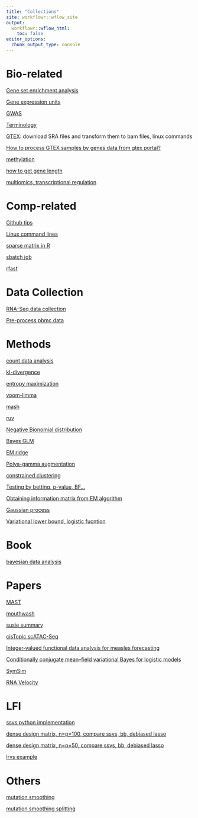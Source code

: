 ```yaml
---
title: "Collections"
site: workflowr::wflow_site
output:
  workflowr::wflow_html:
    toc: false
editor_options:
  chunk_output_type: console
---
```



# Bio-related

[Gene set enrichment analysis](gsea.html)

[Gene expression units](CPM.html)

[GWAS](GWAS.html)

[Terminology](terminology.html)

[GTEX](GTEX.html): download SRA files and transform them to bam files, linux commands

[How to process GTEX samples by genes data from gtex portal?](https://github.com/stephenslab/topics/blob/master/analysis/prepare_gtex.Rmd)

[methylation](methylation.html)

[how to get gene length](genelength.html)

[multiomics, transcriptional regulation](transcriptional_regulation.html)

# Comp-related

[Github tips](githubtips.html)

[Linux command lines](command.html)

[sparse matrix in R](sparseMatrixR.html)

[sbatch job](sbatch.html)

[rfast](rfast.html)

# Data Collection

[RNA-Seq data collection](DataCollection.html)

[Pre-process pbmc data](pbmcdata.html)


# Methods

[count data analysis](count.html)

[kl-divergence](kl.html)

[entropy maximization](entropy_maximization.html)

[voom-limma](limma.html)

[mash](mash.html)

[ruv](ruv4.html)

[Negative Bionomial distribution](nb.html)

[Bayes GLM](bayesglm.html)

[EM ridge](ridge_em.html)

[Polya-gamma augmentation](polya_gamma.html)

[constrained clustering](contrainedclustering.Rmd)

[Testing by betting, p-value, BF...](testing.html)

[Obtaining information matrix from EM algorithm](EM_var.html)

[Gaussian process](gaussian_process.html)

[Variational lower bound, logistic fucntion](logistic_bound.html)

# Book

[bayesian data analysis](bda.html)

# Papers

[MAST](MAST.html)

[mouthwash](mouthwash.html)

[susie summary](susie.html)

[cisTopic scATAC-Seq](cisTopic.html)

[Integer‐valued functional data analysis for measles forecasting](kowal2019.html)

[Conditionally conjugate mean–field variational Bayes for logistic models](bayeslogit.html)

[SymSim](SymSim.html)

[RNA Velocity](rnavelocity.html)

# LFI

[ssvs python implementation](spike_slab_sampling.ipynb)

[dense design matrix, n=p=100, compare ssvs, bb, debiased lasso](lfi_n100p100.html)

[dense design matrix, n=p=50, compare ssvs, bb, debiased lasso](lfi_n50p50.html)

[lrvs example](lrvs_example.html)

# Others

[mutation smoothing](mutation.html)

[mutation smoothing splitting](mutation_splitting.html)



